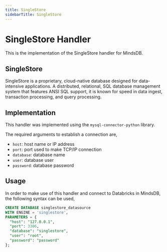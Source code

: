 ```yaml
---
title: SingleStore
sidebarTitle: SingleStore
---
```


# SingleStore Handler

This is the implementation of the SingleStore handler for MindsDB.

## SingleStore
SingleStore is a proprietary, cloud-native database designed for data-intensive applications. A distributed, relational, SQL database management system that features ANSI SQL support, it is known for speed in data ingest, transaction processing, and query processing.

## Implementation
This handler was implemented using the `mysql-connector-python` library.

The required arguments to establish a connection are,
* `host`: host name or IP address
* `port`: port used to make TCP/IP connection
* `database`: database name
* `user`: database user
* `password`: database password

## Usage
In order to make use of this handler and connect to Databricks in MindsDB, the following syntax can be used,
~~~~sql
CREATE DATABASE singlestore_datasource
WITH ENGINE = 'singlestore',
PARAMETERS = {
  "host": "127.0.0.1",
  "port": 3306,
  "database": "singlestore",
  "user": "root",
  "password": "password"
};
~~~~
